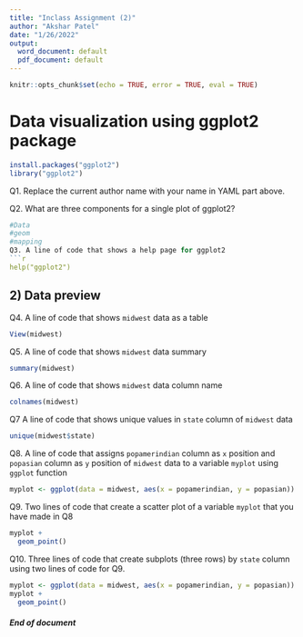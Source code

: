 ```yaml
---
title: "Inclass Assignment (2)"
author: "Akshar Patel"
date: "1/26/2022"
output:
  word_document: default
  pdf_document: default
---
```


```r
knitr::opts_chunk$set(echo = TRUE, error = TRUE, eval = TRUE)
```

# Data visualization using ggplot2 package 

```r
install.packages("ggplot2") 
library("ggplot2") 
```

Q1. Replace the current author name with your name in YAML part above. 

Q2. What are three components for a single plot of ggplot2? 
```r
#Data
#geom
#mapping
Q3. A line of code that shows a help page for ggplot2
```r
help("ggplot2")
```

## 2) Data preview

Q4. A line of code that shows `midwest` data as a table
```r
View(midwest)
```

Q5. A line of code that shows `midwest` data summary
```r
summary(midwest) 
```

Q6. A line of code that shows `midwest` data column name
```r
colnames(midwest) 
```

Q7 A line of code that shows unique values in `state` column of `midwest` data
```r
unique(midwest$state)
```


Q8. A line of code that assigns `popamerindian` column as `x` position and `popasian` column as `y` position of `midwest` data to a variable `myplot` using `ggplot` function
```r
myplot <- ggplot(data = midwest, aes(x = popamerindian, y = popasian))
```

Q9. Two lines of code that create a scatter plot of a variable `myplot` that you have made in Q8 
```r
myplot +
  geom_point()
```

Q10. Three lines of code that create subplots (three rows) by `state` column using two lines of code for Q9.

```r
myplot <- ggplot(data = midwest, aes(x = popamerindian, y = popasian)) 
myplot +
  geom_point()

```

#### *End of document*